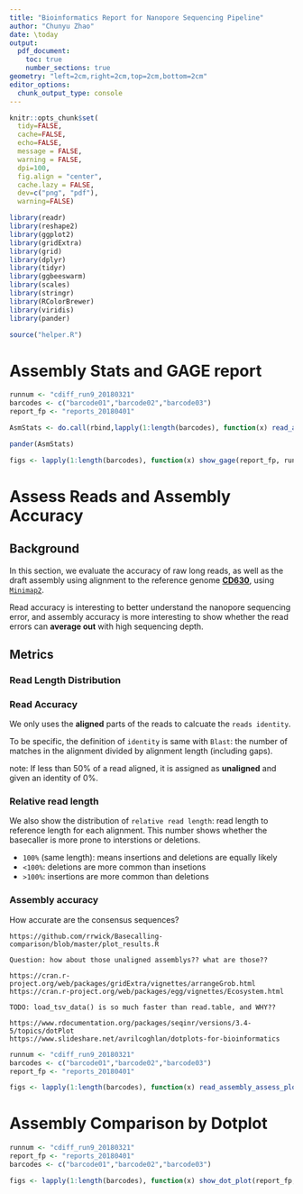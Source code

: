 ```yaml
---
title: "Bioinformatics Report for Nanopore Sequencing Pipeline"
author: "Chunyu Zhao"
date: \today
output: 
  pdf_document:
    toc: true
    number_sections: true
geometry: "left=2cm,right=2cm,top=2cm,bottom=2cm"
editor_options: 
  chunk_output_type: console
---
```


```r
knitr::opts_chunk$set(
  tidy=FALSE,
  cache=FALSE,
  echo=FALSE,
  message = FALSE,
  warning = FALSE,
  dpi=100,
  fig.align = "center",
  cache.lazy = FALSE,
  dev=c("png", "pdf"),
  warning=FALSE)
```

```r
library(readr)
library(reshape2)
library(ggplot2)
library(gridExtra)
library(grid)
library(dplyr)
library(tidyr)
library(ggbeeswarm)
library(scales)
library(stringr)
library(RColorBrewer)
library(viridis)
library(pander)

source("helper.R")
```

# Assembly Stats and GAGE report

```r
runnum <- "cdiff_run9_20180321"
barcodes <- c("barcode01","barcode02","barcode03")
report_fp <- "reports_20180401"

AsmStats <- do.call(rbind,lapply(1:length(barcodes), function(x) read_assembly_stats(report_fp, runnum, barcodes[x])))

pander(AsmStats)

figs <- lapply(1:length(barcodes), function(x) show_gage(report_fp, runnum, barcodes[x]))

```

# Assess Reads and Assembly Accuracy

## Background

In this section, we evaluate the accuracy of raw long reads, as well as the draft assembly using alignment to the reference genome [**CD630**](https://www.ncbi.nlm.nih.gov/genome/535?genome_assembly_id=300239), using [`Minimap2`](https://github.com/zhaoc1/nanoflow/blob/master/assess_asm.rules).

Read accuracy is interesting to better understand the nanopore sequencing error, and assembly accuracy is more interesting to show whether the read errors can **average out** with high sequencing depth.

## Metrics

### Read Length Distribution

### Read Accuracy 

We only uses the **aligned** parts of the reads to calcuate the `reads identity`. 

To be specific, the definition of `identity` is same with `Blast`: the number of matches in the alignment divided by alignment length (including gaps).

note: If less than 50% of a read aligned, it is assigned as **unaligned** and given an identity of 0%. 

### Relative read length

We also show the distribution of `relative read length`: read length to reference length for each alignment. This number shows whether the basecaller is more prone to interstions or deletions.

- `100%` (same length): means insertions and deletions are equally likely
- `<100%`: deletions are more common than insetions
- `>100%`: insertions are more common than deletions

### Assembly accuracy

How accurate are the consensus sequences? 

```notes
https://github.com/rrwick/Basecalling-comparison/blob/master/plot_results.R

Question: how about those unaligned assemblys?? what are those??

https://cran.r-project.org/web/packages/gridExtra/vignettes/arrangeGrob.html
https://cran.r-project.org/web/packages/egg/vignettes/Ecosystem.html

TODO: load_tsv_data() is so much faster than read.table, and WHY??
  
https://www.rdocumentation.org/packages/seqinr/versions/3.4-5/topics/dotPlot
https://www.slideshare.net/avrilcoghlan/dotplots-for-bioinformatics
```

```r
runnum <- "cdiff_run9_20180321"
barcodes <- c("barcode01","barcode02","barcode03")
report_fp <- "reports_20180401"

figs <- lapply(1:length(barcodes), function(x) read_assembly_assess_plot(report_fp, runnum, barcodes[x]))
```

# Assembly Comparison by Dotplot

```r
runnum <- "cdiff_run9_20180321"
report_fp <- "reports_20180401"
barcodes <- c("barcode01","barcode02","barcode03")

figs <- lapply(1:length(barcodes), function(x) show_dot_plot(report_fp, runnum, barcodes[x]))
```
